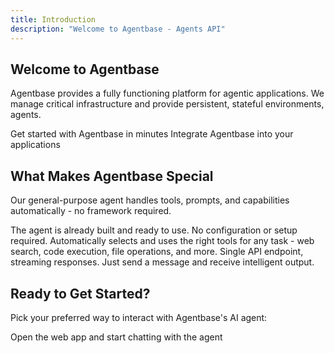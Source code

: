 ```yaml
---
title: Introduction
description: "Welcome to Agentbase - Agents API"
---
```


## Welcome to Agentbase

Agentbase provides a fully functioning platform for agentic applications. We manage critical infrastructure and provide persistent, stateful environments, agents.

<CardGroup cols={2}>
  <Card
    title="Quick Start"
    icon="rocket"
    href="/quickstart"
  >
    Get started with Agentbase in minutes
  </Card>
  <Card
    title="API Reference"
    icon="code"
    href="/api-reference/introduction"
  >
    Integrate Agentbase into your applications
  </Card>
</CardGroup>

## What Makes Agentbase Special

Our general-purpose agent handles tools, prompts, and capabilities automatically - no framework required.

<CardGroup cols={2}>
  <Card
    title="Fully Autonomous"
    icon="robot"
    href="/api-reference/introduction"
  >
    The agent is already built and ready to use. No configuration or setup required.
  </Card>
  <Card
    title="Intelligent Tool Usage"
    icon="tools"
    href="/api-reference/endpoint/get"
  >
    Automatically selects and uses the right tools for any task - web search, code execution, file operations, and more.
  </Card>
  <Card
    title="Simple Integration"
    icon="plug"
    href="/development"
  >
    Single API endpoint, streaming responses. Just send a message and receive intelligent output.
  </Card>
</CardGroup>

## Ready to Get Started?

Pick your preferred way to interact with Agentbase's AI agent:

<CardGroup cols={1}>
  <Card
    title="Try the Web App"
    icon="external-link"
    href="https://agentbase.sh"
  >
    Open the web app and start chatting with the agent
  </Card>
</CardGroup>
